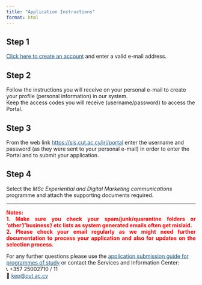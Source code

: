 ```yaml
---
title: "Application Instructions"
format: html
---
```



<style>
  a {
    color: #16537e;
  }
</style>


## Step 1
[Click here to create an account](https://sis2.cut.ac.cy/sap/bc/webdynpro/sap/zcut_wd_st_cr_account?sap-client=300&sap-language=EN#) and enter a valid e-mail address.

## Step 2
Follow the instructions you will receive on your personal e-mail to create your profile (personal information) in our system.  
Keep the access codes you will receive (username/password) to access the Portal.

## Step 3
From the web link [https://sis.cut.ac.cy/irj/portal](https://sis.cut.ac.cy/irj/portal) enter the username and password (as they were sent to your personal e-mail) in order to enter the Portal and to submit your application.

## Step 4
Select the *MSc Experiential and Digital Marketing communications* programme and attach the supporting documents required.

---

<p style="font-weight: bold; color: red; text-align: justify;">
  Notes: <br>
  1. Make sure you check your spam/junk/quarantine folders or ‘other’/’business’/ etc lists as system generated emails often get mislaid.<br>
  2. Please check your email regularly as we might need further documentation to process your application and also for updates on the selection process.
</p>

For any further questions please use the [application submission guide for programmes of study](https://www.cut.ac.cy/digitalAssets/76/76340_1Electronic_Application_for_CUT_Study_Programms__February_2022_.pdf) or contact the Services and Information Center:  
📞 +357 25002710 / 11  
📧 [kep@cut.ac.cy](e-mail at:kep@cut.ac.cy)
